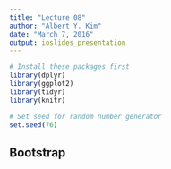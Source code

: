```yaml
---
title: "Lecture 08"
author: "Albert Y. Kim"
date: "March 7, 2016"
output: ioslides_presentation
---
```


```r
# Install these packages first
library(dplyr)
library(ggplot2)
library(tidyr)
library(knitr)

# Set seed for random number generator
set.seed(76)
```





## Bootstrap

